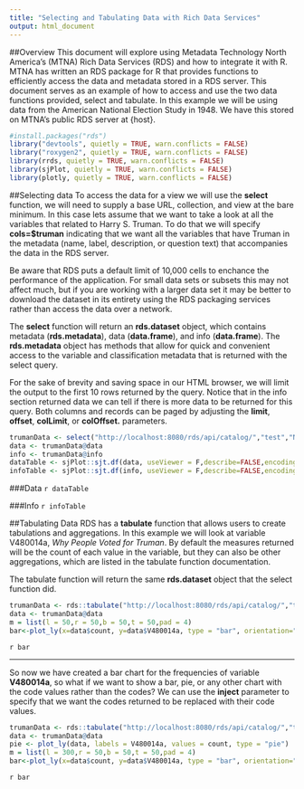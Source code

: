 ```yaml
---
title: "Selecting and Tabulating Data with Rich Data Services"
output: html_document
---
```


##Overview
This document will explore using Metadata Technology North America's (MTNA) Rich Data Services (RDS) and how to integrate it with R. MTNA has written an RDS package for R that provides functions to efficiently access the data and metadata stored in a RDS server. This document serves as an example of how to access and use the two data functions provided, select and tabulate. In this example we will be using data from the American National Election Study in 1948. We have this stored on MTNA's public RDS server at {host}. 

```r
#install.packages("rds")
library("devtools", quietly = TRUE, warn.conflicts = FALSE)
library("roxygen2", quietly = TRUE, warn.conflicts = FALSE)
library(rrds, quietly = TRUE, warn.conflicts = FALSE)
library(sjPlot, quietly = TRUE, warn.conflicts = FALSE)
library(plotly, quietly = TRUE, warn.conflicts = FALSE)
```

##Selecting data
To access the data for a view we will use the **select** function, we will need to supply a base URL, collection, and view at the bare minimum. In this case lets assume that we want to take a look at all the variables that related to Harry S. Truman. To do that we will specify **cols=$truman** indicating that we want all the variables that have Truman in the metadata (name, label, description, or question text) that accompanies the data in the RDS server.

Be aware that RDS puts a default limit of 10,000 cells to enchance the performance of the application. For small data sets or subsets this may not affect much, but if you are working with a larger data set it may be better to download the dataset in its entirety using the RDS packaging services rather than access the data over a network.

The **select** function will return an **rds.dataset** object, which contains metadata (**rds.metadata**), data (**data.frame**), and info (**data.frame**). The **rds.metadata** object has methods that allow for quick and convenient access to the variable and classification metadata that is returned with the select query. 

For the sake of brevity and saving space in our HTML browser, we will limit the output to the first 10 rows returned by the query. Notice that in the info section returned data we can tell if there is more data to be returned for this query. Both columns and records can be paged by adjusting the **limit**, **offset**, **colLimit**, or **colOffset.** parameters.
```r
trumanData <- select("http://localhost:8080/rds/api/catalog/","test","NES1948",cols="$truman",limit=10)
data <- trumanData@data
info <- trumanData@info
dataTable <- sjPlot::sjt.df(data, useViewer = F,describe=FALSE,encoding = "UTF-8", no.output=TRUE, altr.row.col=TRUE,show.rownames=FALSE)$knitr
infoTable <- sjPlot::sjt.df(info, useViewer = F,describe=FALSE,encoding = "UTF-8", no.output=TRUE, altr.row.col=TRUE,show.rownames=FALSE)$knitr
```
###Data
`r dataTable`

###Info
`r infoTable`

##Tabulating Data
RDS has a **tabulate** function that allows users to create tabulations and aggregations. In this example we will look at variable V480014a, *Why People Voted for Truman*. By default the measures returned will be the count of each value in the variable, but they can also be other aggregations, which are listed in the tabulate function documentation. 

The tabulate function will return the same **rds.dataset** object that the select function did. 
```r
trumanData <- rds::tabulate("http://localhost:8080/rds/api/catalog/","test","NES1948",dimensions="V480014a")
data <- trumanData@data
m = list(l = 50,r = 50,b = 50,t = 50,pad = 4)
bar<-plot_ly(x=data$count, y=data$V480014a, type = "bar", orientation="h") %>%  layout(margin = m,xaxis = list(title = ""), yaxis = list(title = ""))
```
`r bar`

----
So now we have created a bar chart for the frequencies of variable **V480014a**, so what if we want to show a bar, pie, or any other chart with the code values rather than the codes? We can use the **inject** parameter to specify that we want the codes returned to be replaced with their code values. 

```r
trumanData <- rds::tabulate("http://localhost:8080/rds/api/catalog/","test","NES1948",dimensions="V480014a",inject=TRUE)
data <- trumanData@data
pie <- plot_ly(data, labels = V480014a, values = count, type = "pie")
m = list(l = 300,r = 50,b = 50,t = 50,pad = 4)
bar<-plot_ly(x=data$count, y=data$V480014a, type = "bar", orientation="h") %>%  layout(margin = m,xaxis = list(title = ""), yaxis = list(title = ""))
```
`r bar`

<br/><br/><br/><br/>